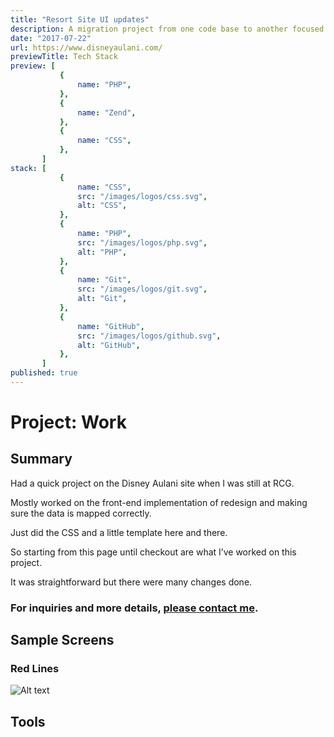 ```yaml
---
title: "Resort Site UI updates"
description: A migration project from one code base to another focused on redesign part.
date: "2017-07-22"
url: https://www.disneyaulani.com/
previewTitle: Tech Stack
preview: [
           {
               name: "PHP",
           },
           {
               name: "Zend",
           },
           {
               name: "CSS",
           },
       ]
stack: [
           {
               name: "CSS",
               src: "/images/logos/css.svg",
               alt: "CSS",
           },
           {
               name: "PHP",
               src: "/images/logos/php.svg",
               alt: "PHP",
           },
           {
               name: "Git",
               src: "/images/logos/git.svg",
               alt: "Git",
           },
           {
               name: "GitHub",
               src: "/images/logos/github.svg",
               alt: "GitHub",
           },
       ]
published: true
---
```


# Project: Work

## Summary

Had a quick project on the Disney Aulani site when I was still at RCG.

Mostly worked on the front-end implementation of redesign and making sure the data is mapped correctly.

Just did the CSS and a little template here and there.

So starting from this page until checkout are what I’ve worked on this project.

It was straightforward but there were many changes done.

### For inquiries and more details, [please contact me](https://projects.jcos.io/contact).


## Sample Screens

### Red Lines

![Alt text](https://res.cloudinary.com/langitlupakintoncloud/image/upload/v1712217917/projects.jcos.io/f4kgye6b3w4m7ukc6yk2.png "Red Lines")


## Tools
